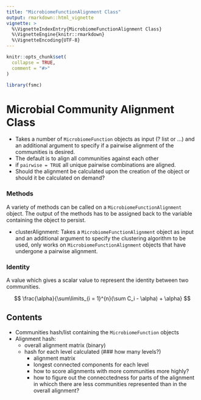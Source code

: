 ```yaml
---
title: "MicrobiomeFunctionAlignment Class"
output: rmarkdown::html_vignette
vignette: >
  %\VignetteIndexEntry{MicrobiomeFunctionAlignment Class}
  %\VignetteEngine{knitr::rmarkdown}
  %\VignetteEncoding{UTF-8}
---
```


```r
knitr::opts_chunk$set(
  collapse = TRUE,
  comment = "#>"
)
```

```r
library(fsmc)
```

# Microbial Community Alignment Class

- Takes a number of `MicrobiomeFunction` objects as input (? list or ...) and an additional argument to specify if a pairwise alignment of the communities is desired. 
- The default is to align all communities against each other
- if `pairwise = TRUE` all unique pairwise combinations are aligned. 
- Should the alignment be calculated upon the creation of the object or should it be calculated on demand?

### Methods

A variety of methods can be called on a `MicrobiomeFunctionAlignment` object. The output of the methods has to be assigned back to the variable containing the object to persist. 

- clusterAlignment: Takes a `MicrobiomeFunctionAlignment` object as input and an additional argument to specify the clustering algorithm to be used, only works on `MicrobiomeFunctionAlignment` objects that have undergone a pairwise alignment. 

### Identity
A value which gives a scalar value to represent the identity between two communities. 

$$ \frac{\alpha}{\sum\limits_{i = 1}^{n}(\sum C_i - \alpha) + \alpha} $$



## Contents

- Communities hash/list containing the `MicrobiomeFunction` objects
- Alignment hash:
  - overall alignment matrix (binary)
  - hash for each level calculated (### how many levels?)
    - alignment matrix
    - longest connected components for each level
    - how to score alignments with more communities more highly?
    - how to figure out the connecctedness for parts of the alignment in whicch there are less communities represented than in the overall alignment?
